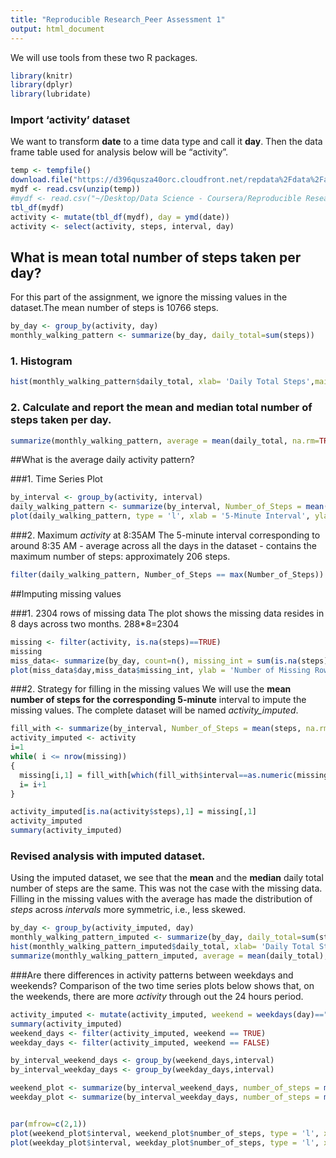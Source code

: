 ```yaml
---
title: "Reproducible Research_Peer Assessment 1"
output: html_document
---
```


We will use tools from these two R packages.
```r
library(knitr)
library(dplyr)
library(lubridate)
```

### Import 'activity' dataset
  We want to transform **date** to a time data type and call it **day**. Then the data frame table used for   analysis below will be "activity".
```r

temp <- tempfile()
download.file("https://d396qusza40orc.cloudfront.net/repdata%2Fdata%2Factivity.zip",temp)
mydf <- read.csv(unzip(temp))
#mydf <- read.csv("~/Desktop/Data Science - Coursera/Reproducible Research 2015/activity.csv")
tbl_df(mydf)
activity <- mutate(tbl_df(mydf), day = ymd(date))
activity <- select(activity, steps, interval, day)

```

## What is mean total number of steps taken per day? 
  For this part of the assignment, we ignore the missing values in the dataset.The mean number of steps is 10766 steps.
```r
by_day <- group_by(activity, day)
monthly_walking_pattern <- summarize(by_day, daily_total=sum(steps))
```


### 1. Histogram 
```r

hist(monthly_walking_pattern$daily_total, xlab= 'Daily Total Steps',main = 'Total Number of Steps taken Each Day')

```

### 2. Calculate and report the mean and median total number of steps taken per day.
```r
summarize(monthly_walking_pattern, average = mean(daily_total, na.rm=TRUE), median = median(daily_total, na.rm = TRUE))
```

##What is the average daily activity pattern?

###1. Time Series Plot 

```r
by_interval <- group_by(activity, interval)
daily_walking_pattern <- summarize(by_interval, Number_of_Steps = mean(steps, na.rm = TRUE))
plot(daily_walking_pattern, type = 'l', xlab = '5-Minute Interval', ylab = 'Ave Steps Taken')
```

###2. Maximum *activity* at 8:35AM
  The 5-minute interval corresponding to around 8:35 AM - average across all the days in the dataset - contains the maximum number of steps: approximately 206 steps.

```r
filter(daily_walking_pattern, Number_of_Steps == max(Number_of_Steps))
```

##Imputing missing values

###1. 2304 rows of missing data 
  The plot shows the missing data resides in 8 days across two months. 288*8=2304

```r
missing <- filter(activity, is.na(steps)==TRUE) 
missing
miss_data<- summarize(by_day, count=n(), missing_int = sum(is.na(steps)))
plot(miss_data$day,miss_data$missing_int, ylab = 'Number of Missing Rows', xlab='Date')
```

###2. Strategy for filling in the missing values
  We will use the **mean number of steps for the corresponding 5-minute** interval to impute the missing values. The complete dataset will be named *activity_imputed*.


```r
fill_with <- summarize(by_interval, Number_of_Steps = mean(steps, na.rm = TRUE))
activity_imputed <- activity
i=1
while( i <= nrow(missing))
{   
  missing[i,1] = fill_with[which(fill_with$interval==as.numeric(missing[i,2])),2]
  i= i+1
}

activity_imputed[is.na(activity$steps),1] = missing[,1]
activity_imputed
summary(activity_imputed)

```


### Revised analysis with imputed dataset.
  Using the imputed dataset, we see that the **mean** and the **median** daily total number of steps are the same. This was not the case with the missing data. Filling in the missing values with the average has made the distribution of *steps* across *intervals* more symmetric, i.e., less skewed.

```r
by_day <- group_by(activity_imputed, day)
monthly_walking_pattern_imputed <- summarize(by_day, daily_total=sum(steps))
hist(monthly_walking_pattern_imputed$daily_total, xlab= 'Daily Total Steps',main = 'Total Number of Steps taken Each Day (imputed data)')
summarize(monthly_walking_pattern_imputed, average = mean(daily_total), median = median(daily_total))
```


###Are there differences in activity patterns between weekdays and weekends?
  Comparison of the two time series plots below shows that, on the weekends, there are more *activity* through out the 24 hours period. 
```r

activity_imputed <- mutate(activity_imputed, weekend = weekdays(day)=="Sunday"|weekdays(day)=="Saturday")
summary(activity_imputed)
weekend_days <- filter(activity_imputed, weekend == TRUE)
weekday_days <- filter(activity_imputed, weekend == FALSE)

by_interval_weekend_days <- group_by(weekend_days,interval)
by_interval_weekday_days <- group_by(weekday_days,interval)

weekend_plot <- summarize(by_interval_weekend_days, number_of_steps = mean(steps) )
weekday_plot <- summarize(by_interval_weekday_days, number_of_steps = mean(steps))


par(mfrow=c(2,1))
plot(weekend_plot$interval, weekend_plot$number_of_steps, type = 'l', xlab = 'Interval', ylab = 'Number of Steps', main = 'Weekend')
plot(weekday_plot$interval, weekday_plot$number_of_steps, type = 'l', xlab = 'Interval', ylab = 'Number of Steps', main = 'Weekdays')

```




